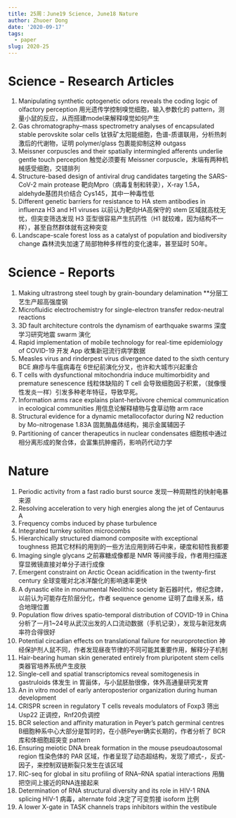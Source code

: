 ```yaml
---
title: 25周：June19 Science, June18 Nature
author: Zhuoer Dong
date: '2020-09-17'
tags:
  - paper
slug: 2020-25
---
```




# Science - Research Articles

1. Manipulating synthetic optogenetic odors reveals the coding logic of olfactory perception
   用光遗传学控制嗅觉细胞，输入参数化的 pattern，测量小鼠的反应，从而搭建model来解释嗅觉如何产生
1. Gas chromatography–mass spectrometry analyses of encapsulated stable perovskite solar cells
   钛铁矿太阳能细胞，色谱-质谱联用，分析热刺激后的代谢物，证明 polymer/glass 包裹能抑制这种 outgass
1. Meissner corpuscles and their spatially intermingled afferents underlie gentle touch perception
   触觉必须要有 Meissner corpuscle，末端有两种机械感受细胞，交错排列
1. Structure-based design of antiviral drug candidates targeting the SARS-CoV-2 main protease
   靶向Mpro（病毒复制和转录），X-ray 1.5A，aldehyde基团共价结合 Cys145，其中一种毒性低
1. Different genetic barriers for resistance to HA stem antibodies in influenza H3 and H1 viruses
   以前认为靶向HA高保守的 stem 区域就高枕无忧，但突变筛选发现 H3 亚型很容易产生抗药性（H1 就较难，因为结构不一样），甚至自然群体就有这种突变
1. Landscape-scale forest loss as a catalyst of population and biodiversity change
   森林流失加速了局部物种多样性的变化速率，甚至延时 50年。



# Science - Reports

1. Making ultrastrong steel tough by grain-boundary delamination
   **分层工艺生产超高强度钢
1. Microfluidic electrochemistry for single-electron transfer redox-neutral reactions
1. 3D fault architecture controls the dynamism of earthquake swarms
   深度学习研究地震 swarm 演化
1. Rapid implementation of mobile technology for real-time epidemiology of COVID-19
   开发 App 收集新冠流行病学数据
1. Measles virus and rinderpest virus divergence dated to the sixth century BCE
   麻疹与牛瘟病毒在 6世纪前演化分叉，也许和大城市兴起重合
1. T cells with dysfunctional mitochondria induce multimorbidity and premature senescence
   线粒体缺陷的 T cell 会导致细胞因子积累，（就像慢性发炎一样）引发多种老年特征，导致早死。
1. Information arms race explains plant-herbivore chemical communication in ecological communities
   用信息论解释植物与食草动物 arm race
1. Structural evidence for a dynamic metallocofactor during N2 reduction by Mo-nitrogenase
   1.83A 固氮酶晶体结构，揭示金属辅因子
1. Partitioning of cancer therapeutics in nuclear condensates
   细胞核中通过相分离形成的聚合体，会富集抗肿瘤药，影响药代动力学



# Nature

1. Periodic activity from a fast radio burst source
   发现一种周期性的快射电暴来源
1. Resolving acceleration to very high energies along the jet of Centaurus A
1. Frequency combs induced by phase turbulence
1. Integrated turnkey soliton microcombs
1. Hierarchically structured diamond composite with exceptional toughness
   把其它材料的用到的一些方法应用到砖石中来，硬度和韧性我都要
1. Imaging single glycans
   之前寡糖成像都是 NMR 等间接手段，作者用扫描遂穿显微镜直接对单分子进行成像
1. Emergent constraint on Arctic Ocean acidification in the twenty-first century
   全球变暖对北冰洋酸化的影响速率更快
1. A dynastic elite in monumental Neolithic society
   新石器时代，修纪念碑，以前认为可能存在阶层分化，作者 sequence genome 证明了血缘关系，结合地理位置
1. Population flow drives spatio-temporal distribution of COVID-19 in China
   分析了一月1~24号从武汉出发的人口流动数据（手机记录），发现与新冠发病率符合得很好
1. Potential circadian effects on translational failure for neuroprotection
   神经保护剂人鼠不同，作者发现昼夜节律的不同可能其重要作用，解释分子机制
1. Hair-bearing human skin generated entirely from pluripotent stem cells
   类器官培养系统产生皮肤
1. Single-cell and spatial transcriptomics reveal somitogenesis in gastruloids
   体发生 in 胃甾体，与小鼠胚胎很像，体外高通量研究发育
1. An in vitro model of early anteroposterior organization during human development
1. CRISPR screen in regulatory T cells reveals modulators of Foxp3
   筛出 Usp22 正调控，Rnf20负调控
1. BCR selection and affinity maturation in Peyer’s patch germinal centres
   B细胞种系中心大部分是暂时的，在小肠Peyer确实长期的，作者分析了 BCR 库和体细胞超突变 pattern
1. Ensuring meiotic DNA break formation in the mouse pseudoautosomal region
   性染色体的 PAR 区域，作者呈现了动态超结构，发现了顺式-，反式-因子，来控制双链断裂只发生在该区域
1. RIC-seq for global in situ profiling of RNA–RNA spatial interactions
   用酶把空间上接近的RNA连接起来
1. Determination of RNA structural diversity and its role in HIV-1 RNA splicing
   HIV-1 病毒，alternate fold 决定了可变剪接 isoform 比例
1. A lower X-gate in TASK channels traps inhibitors within the vestibule
 